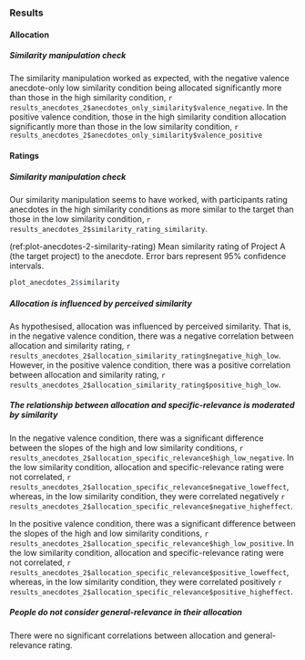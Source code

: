 ### Results {#results-anecdotes-2-appendix}

#### Allocation

##### Similarity manipulation check

The similarity manipulation worked as expected, with the negative valence
anecdote-only low similarity condition being allocated significantly more than
those in the high similarity condition,
`r results_anecdotes_2$anecdotes_only_similarity$valence_negative`. In the
positive valence condition, those in the high similarity condition allocation
significantly more than those in the low similarity condition,
`r results_anecdotes_2$anecdotes_only_similarity$valence_positive`

#### Ratings

##### Similarity manipulation check

Our similarity manipulation seems to have worked, with participants rating
anecdotes in the high similarity conditions as more similar to the target than
those in the low similarity condition,
`r results_anecdotes_2$similarity_rating_similarity`.

(ref:plot-anecdotes-2-similarity-rating) Mean similarity rating of Project A (the target project) to the anecdote. Error bars represent 95% confidence intervals.

```r
plot_anecdotes_2$similarity
```

##### Allocation is influenced by perceived similarity

As hypothesised, allocation was influenced by perceived similarity. That is, in
the negative valence condition, there was a negative correlation between
allocation and similarity rating,
`r results_anecdotes_2$allocation_similarity_rating$negative_high_low`.
However, in the positive valence condition,
there was a positive correlation between allocation and similarity rating,
`r results_anecdotes_2$allocation_similarity_rating$positive_high_low`.

##### The relationship between allocation and specific-relevance is moderated by similarity

In the negative valence condition, there was a significant difference between
the slopes of the high and low similarity conditions,
`r results_anecdotes_2$allocation_specific_relevance$high_low_negative`.
In the low similarity condition, allocation and specific-relevance rating were
not correlated,
`r results_anecdotes_2$allocation_specific_relevance$negative_loweffect`,
whereas, in the low similarity condition, they were correlated negatively
`r results_anecdotes_2$allocation_specific_relevance$negative_higheffect`.

In the positive valence condition, there was a significant difference between
the slopes of the high and low similarity conditions,
`r results_anecdotes_2$allocation_specific_relevance$high_low_positive`.
In the low similarity condition, allocation and specific-relevance rating were
not correlated,
`r results_anecdotes_2$allocation_specific_relevance$positive_loweffect`,
whereas, in the low similarity condition, they were correlated positively
`r results_anecdotes_2$allocation_specific_relevance$positive_higheffect`.

##### People do not consider general-relevance in their allocation

There were no significant correlations between allocation and general-relevance
rating.



